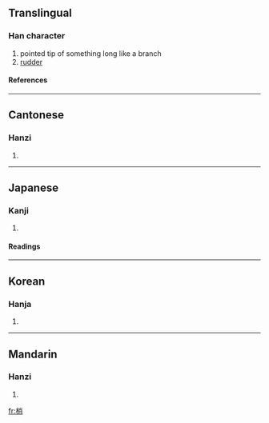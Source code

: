 ==Translingual==
===Han character===
{{Han char|rn=75|rad=木|as=07|sn=11|four=4992<sub>7</sub>|canj=木火月 (DFB)}}
# pointed tip of something long like a branch
# [[rudder]]
====References====
{{Han ref|kx=0530.050|dkj=14866|dj=0918.040|hdz=21213.010|uh=68A2|ud=26786|bh=B1E9|bd=45545}}

----
==Cantonese==
===Hanzi===
{{yue-hanzi|jyut=|y=saau1}}
# {{defn|Cantonese}}

----
==Japanese==
===Kanji===
{{ja-kanji|grade=|rs=木07}}
# {{defn|Japanese}} 
====Readings====
{{ja-readings|on=[[しょう]] (shō)|kun=[[こずえ]] (kozue)}}

----
==Korean==
===Hanja===
{{ko-hanja|hangeul=초|eumhun=|rv=cho|mr=ch'o|y=cho}}
# {{defn|Korean}}

----
==Mandarin==
===Hanzi===
{{cmn-hanzi|pin=[[shāo]] (shao1), [[shào]] (shao4), [[xiāo]] (xiao1)|wg=shao<sup>1</sup>, shao<sup>4</sup>, hsiao<sup>1</sup>}}
# {{defn|Mandarin}}

[[fr:梢]]